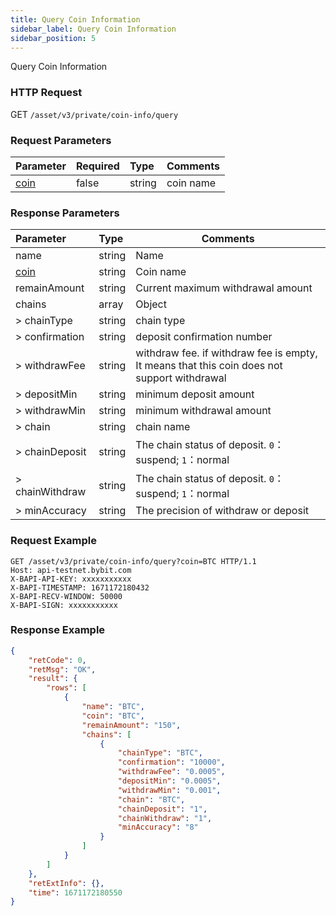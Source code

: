 ```yaml
---
title: Query Coin Information
sidebar_label: Query Coin Information
sidebar_position: 5
---
```

Query Coin Information

### HTTP Request
GET `/asset/v3/private/coin-info/query`

### Request Parameters
| Parameter | Required | Type | Comments|
|:----- |:-------|:-----|------ |
|[coin](../enum#coin) |false |string |coin name|

### Response Parameters
| Parameter | Type | Comments|
|:----- |:-----|----- |
|name|string|Name|
|[coin](../enum#coin)|string |Coin name |
|remainAmount|string|Current maximum withdrawal amount|
|chains|array|Object|
|> chainType|string|chain type|
|> confirmation|string|deposit confirmation number|
|> withdrawFee|string|withdraw fee. if withdraw fee is empty, It means that this coin does not support withdrawal|
|> depositMin|string|minimum deposit amount|
|> withdrawMin|string|minimum withdrawal amount|
|> chain|string|chain name|
|> chainDeposit|string|The chain status of deposit. `0`：suspend; `1`：normal|
|> chainWithdraw|string|The chain status of deposit. `0`：suspend; `1`：normal|
|> minAccuracy|string|The precision of withdraw or deposit|

### Request Example

<Tabs>
<TabItem value="console" label="Console">

```http
GET /asset/v3/private/coin-info/query?coin=BTC HTTP/1.1
Host: api-testnet.bybit.com
X-BAPI-API-KEY: xxxxxxxxxxx
X-BAPI-TIMESTAMP: 1671172180432
X-BAPI-RECV-WINDOW: 50000
X-BAPI-SIGN: xxxxxxxxxxx
```

</TabItem>
</Tabs>

### Response Example

<Tabs>
<TabItem value="js linear" label="assets">

```json
{
    "retCode": 0,
    "retMsg": "OK",
    "result": {
        "rows": [
            {
                "name": "BTC",
                "coin": "BTC",
                "remainAmount": "150",
                "chains": [
                    {
                        "chainType": "BTC",
                        "confirmation": "10000",
                        "withdrawFee": "0.0005",
                        "depositMin": "0.0005",
                        "withdrawMin": "0.001",
                        "chain": "BTC",
                        "chainDeposit": "1",
                        "chainWithdraw": "1",
                        "minAccuracy": "8"
                    }
                ]
            }
        ]
    },
    "retExtInfo": {},
    "time": 1671172180550
}
```
</TabItem>
</Tabs>